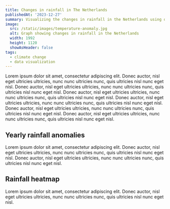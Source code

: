 ```yaml
---
title: Changes in rainfall in The Netherlands
publishedAt: '2023-12-27'
summary: Visualizing the changes in rainfall in the Netherlands using data from the Dutch Meteorological Institute (KNMI).
image:
  src: /static/images/temperature-anomaly.jpg
  alt: Graph showing changes in rainfall in the Netherlands
  width: 1992
  height: 1120
  showAsHeader: false
tags:
  - climate change
  - data visualization
---
```


Lorem ipsum dolor sit amet, consectetur adipiscing elit. Donec auctor, nisl eget ultricies ultricies, nunc nunc ultricies nunc, quis ultricies nisl nunc eget nisl. Donec auctor, nisl eget ultricies ultricies, nunc nunc ultricies nunc, quis ultricies nisl nunc eget nisl. Donec auctor, nisl eget ultricies ultricies, nunc nunc ultricies nunc, quis ultricies nisl nunc eget nisl. Donec auctor, nisl eget ultricies ultricies, nunc nunc ultricies nunc, quis ultricies nisl nunc eget nisl. Donec auctor, nisl eget ultricies ultricies, nunc nunc ultricies nunc, quis ultricies nisl nunc eget nisl. Donec auctor, nisl eget ultricies ultricies, nunc nunc ultricies nunc, quis ultricies nisl nunc eget nisl.

## Yearly rainfall anomalies

Lorem ipsum dolor sit amet, consectetur adipiscing elit. Donec auctor, nisl eget ultricies ultricies, nunc nunc ultricies nunc, quis ultricies nisl nunc eget nisl. Donec auctor, nisl eget ultricies ultricies, nunc nunc ultricies nunc, quis ultricies nisl nunc eget nisl.

<Anomaly type="temperature" />

<Anomaly type="rain" />

<Anomaly type="sunshine" />

## Rainfall heatmap

Lorem ipsum dolor sit amet, consectetur adipiscing elit. Donec auctor, nisl eget ultricies ultricies, nunc nunc ultricies nunc, quis ultricies nisl nunc eget nisl.

<RainHeatmap />


